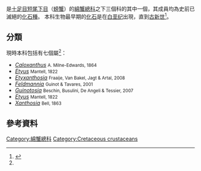 {{Automatic Taxobox
| taxon = Etyiidae
| fossil_range = {{fossil range|[[白垩纪|白垩纪]]|[[古新世|古新世]]}}
| authority = Guinot & Tavares, 2001<ref name="Grave">{{cite journal |journal=[[Raffles_Bulletin_of_Zoology|Raffles Bulletin of Zoology]] |year=2009 |volume=Suppl. 21 |pages=1–109 |title=A classification of living and fossil genera of decapod crustaceans |authors=Sammy De Grave, N. Dean Pentcheff, Shane T. Ahyong ''et al''. |url=http://rmbr.nus.edu.sg/rbz/biblio/s21/s21rbz1-109.pdf |display-authors=etal |deadurl=yes |archiveurl=https://web.archive.org/web/20110606064728/http://rmbr.nus.edu.sg/rbz/biblio/s21/s21rbz1-109.pdf |archivedate=2011-06-06 |access-date=2015-09-23 }}</ref>
| subdivision_ranks = [[屬_(生物)|屬]]<ref name="Grave" />
| subdivision = [[#分類|見內文]]
}}
{{lang|la|'''''Etyiidae'''''}}是[[十足目|十足目]][[短尾下目|短尾下目]]（[[螃蟹|螃蟹]]）的[[綿蟹總科|綿蟹總科]]之下三個科的其中一個，其成員均為史前已滅絕的[[化石種|化石種]]。
本科生物最早期的[[化石|化石]]是在[[白垩纪|白垩纪]]出現，直到[[古新世|古新世]]<ref>{{cite journal |title=A reconstruction of an evolutionary scenario for the Brachyura (Decapoda) in the context of the Cretaceous–Tertiary boundary |trans_title=在白堊紀到第三紀邊界的情況下重建一個為短尾下目（十足目）的演進方案 |first=Andreas |last=Brösing |year=2008 |journal=[[Crustaceana|Crustaceana]] |volume=81 |issue=3 |pages=271–287 |url=http://decapoda.nhm.org/pdfs/30458/30458.pdf |doi=10.1163/156854008783564091 |access-date=2015-09-23 |archive-date=2019-10-10 |archive-url=https://web.archive.org/web/20191010104744/https://decapoda.nhm.org/pdfs/30458/30458.pdf |dead-url=no }}</ref>。

==分類==
現時本科包括有七個屬<ref name="Grave"/>：
* ''[[Caloxanthus|Caloxanthus]]'' <small>A. Milne-Edwards, 1864</small>
* ''[[Etyus|Etyus]]'' <small>Mantell, 1822</small>
* ''[[Etyxanthosia|Etyxanthosia]]'' <small>Fraaije, Van Bakel, Jagt & Artal, 2008</small>
* ''[[Feldmannia|Feldmannia]]'' <small>Guinot & Tavares, 2001</small>
* ''[[Guinotosia|Guinotosia]]'' <small>Beschin, Busulini, De Angeli & Tessier, 2007</small>
* ''[[Etyus|Etyus]]'' <small>Mantell, 1822</small>
* ''[[Xanthosia_(crab)|Xanthosia]]'' <small>Bell, 1863</small>

==參考資料==
{{reflist|32em}}

{{Brachyura}}

{{taxonbar}}
[[Category:綿蟹總科|Category:綿蟹總科]]
[[Category:Cretaceous_crustaceans|Category:Cretaceous crustaceans]]
{{crab-stub}}
{{paleo-crustacean-stub}}
{{Cretaceous-stub}}